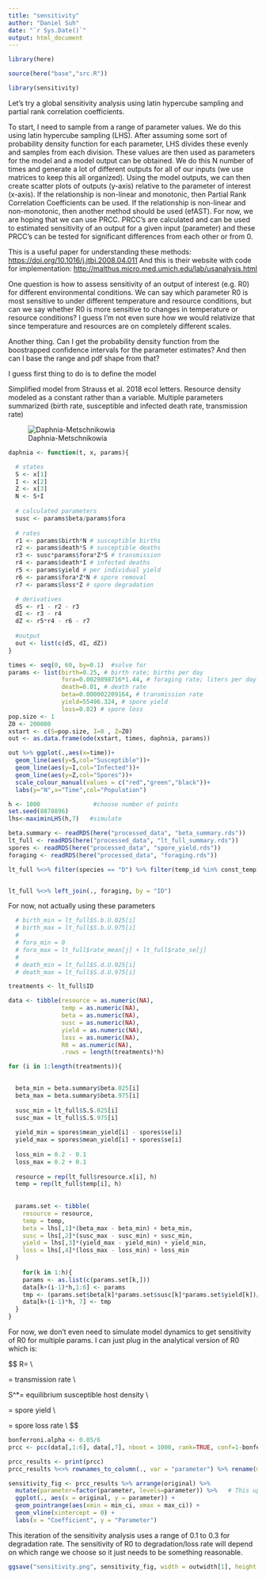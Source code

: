 ```yaml
---
title: "sensitivity"
author: "Daniel Suh"
date: "`r Sys.Date()`"
output: html_document
---
```


```r
library(here)

source(here("base","src.R"))

library(sensitivity)
```

Let's try a global sensitivity analysis using latin hypercube sampling and partial rank correlation coefficients.

To start, I need to sample from a range of parameter values. We do this using latin hypercube sampling (LHS). After assuming some sort of probability density function for each parameter, LHS divides these evenly and samples from each division. These values are then used as parameters for the model and a model output can be obtained. We do this N number of times and generate a lot of different outputs for all of our inputs (we use matrices to keep this all organized). Using the model outputs, we can then create scatter plots of outputs (y-axis) relative to the parameter of interest (x-axis). If the relationship is non-linear and monotonic, then Partial Rank Correlation Coefficients can be used. If the relationship is non-linear and non-monotonic, then another method should be used (efAST). For now, we are hoping that we can use PRCC. PRCC's are calculated and can be used to estimated sensitivity of an output for a given input (parameter) and these PRCC's can be tested for significant differences from each other or from 0.

This is a useful paper for understanding these methods: <https://doi.org/10.1016/j.jtbi.2008.04.011> And this is their website with code for implementation: <http://malthus.micro.med.umich.edu/lab/usanalysis.html>

One question is how to assess sensitivity of an output of interest (e.g. R0) for different environmental conditions. We can say which parameter R0 is most sensitive to under different temperature and resource conditions, but can we say whether R0 is more sensitive to changes in temperature or resource conditions? I guess I'm not even sure how we would relativize that since temperature and resources are on completely different scales.

Another thing. Can I get the probability density function from the boostrapped confidence intervals for the parameter estimates? And then can I base the range and pdf shape from that?

I guess first thing to do is to define the model

Simplified model from Strauss et al. 2018 ecol letters. Resource density modeled as a constant rather than a variable. Multiple parameters summarized (birth rate, susceptible and infected death rate, transmission rate)

![Daphnia-Metschnikowia](/Users/dcsuh/Documents/GitHub/temp_rsc_zoops/papers/daphnia_model.png)

```r
daphnia <- function(t, x, params){

  # states
  S <- x[1]
  I <- x[2]
  Z <- x[3]
  N <- S+I
  
  # calculated parameters
  susc <- params$beta/params$fora
  
  # rates
  r1 <- params$birth*N # susceptible births
  r2 <- params$death*S # susceptible deaths
  r3 <- susc*params$fora*Z*S # transmission
  r4 <- params$death*I # infected deaths
  r5 <- params$yield # per individual yield
  r6 <- params$fora*Z*N # spore removal
  r7 <- params$loss*Z # spore degradation

  # derivatives
  dS <- r1 - r2 - r3
  dI <- r3 - r4
  dZ <- r5*r4 - r6 - r7
    
  #output
  out <- list(c(dS, dI, dZ))
}

```

```r
times <- seq(0, 60, by=0.1)  #solve for 
params <- list(birth=0.25, # birth rate; births per day
               fora=0.0029898716*1.44, # foraging rate; liters per day
               death=0.01, # death rate
               beta=0.000002209164, # transmission rate
               yield=55496.324, # spore yield
               loss=0.02) # spore loss
pop.size <- 1
Z0 <- 200000
xstart <- c(S=pop.size, I=0 , Z=Z0)
out <- as.data.frame(ode(xstart, times, daphnia, params))
```

```r
out %>% ggplot(.,aes(x=time))+
  geom_line(aes(y=S,col="Susceptible"))+
  geom_line(aes(y=I,col="Infected"))+
  geom_line(aes(y=Z,col="Spores"))+
  scale_colour_manual(values = c("red","green","black"))+
  labs(y="N",x="Time",col="Population")
```


```r
h <- 1000               #choose number of points
set.seed(8878896)
lhs<-maximinLHS(h,7)   #simulate
```

```r
beta.summary <- readRDS(here("processed_data", "beta_summary.rds"))
lt_full <- readRDS(here("processed_data", "lt_full_summary.rds"))
spores <- readRDS(here("processed_data", "spore_yield.rds"))
foraging <- readRDS(here("processed_data", "foraging.rds"))

lt_full %<>% filter(species == "D") %>% filter(temp_id %in% const_temp) %>% mutate(ID = paste(temp_id, resource, sep = "_"))


lt_full %<>% left_join(., foraging, by = "ID")

```

For now, not actually using these parameters
```r
  # birth_min = lt_full$S.b.U.025[i]
  # birth_max = lt_full$S.b.U.975[i]
  # 
  # fora_min = 0
  # fora_max = lt_full$rate_mean[j] + lt_full$rate_se[j]
  # 
  # death_min = lt_full$S.d.U.025[i]
  # death_max = lt_full$S.d.U.975[i]
```



```r
treatments <- lt_full$ID

data <- tibble(resource = as.numeric(NA),
               temp = as.numeric(NA),
               beta = as.numeric(NA),
               susc = as.numeric(NA),
               yield = as.numeric(NA),
               loss = as.numeric(NA),
               R0 = as.numeric(NA),
               .rows = length(treatments)*h)

for (i in 1:length(treatments)){

  
  beta_min = beta.summary$beta.025[i]
  beta_max = beta.summary$beta.975[i]
  
  susc_min = lt_full$S.S.025[i]
  susc_max = lt_full$S.S.975[i]
  
  yield_min = spores$mean_yield[i] - spores$se[i]
  yield_max = spores$mean_yield[i] + spores$se[i]
  
  loss_min = 0.2 - 0.1
  loss_max = 0.2 + 0.1
  
  resource = rep(lt_full$resource.x[i], h)
  temp = rep(lt_full$temp[i], h)
  
  
  params.set <- tibble(
    resource = resource,
    temp = temp,
    beta = lhs[,1]*(beta_max - beta_min) + beta_min,
    susc = lhs[,2]*(susc_max - susc_min) + susc_min,
    yield = lhs[,3]*(yield_max - yield_min) + yield_min,
    loss = lhs[,4]*(loss_max - loss_min) + loss_min
  )
  
    for(k in 1:h){
    params <- as.list(c(params.set[k,]))
    data[k+(i-1)*h,1:6] <- params
    tmp <- (params.set$beta[k]*params.set$susc[k]*params.set$yield[k])/params.set$loss[k] #calculate R0
    data[k+(i-1)*h, 7] <- tmp
  }
}
```

For now, we don't even need to simulate model dynamics to get sensitivity of R0 for multiple params. I can just plug in the analytical version of R0 which is:

$$ 
R\emptyset = \frac { \beta S^* \sigma }{ \mu } \\

\beta = transmission\ rate \\

S^*= equilibrium\ susceptible\ host\ density \\

\sigma = spore\ yield \\

\mu = spore\ loss\ rate \\ 
$$



```r
bonferroni.alpha <- 0.05/6
prcc <- pcc(data[,1:6], data[,7], nboot = 1000, rank=TRUE, conf=1-bonferroni.alpha)
```


```r
prcc_results <- print(prcc)
prcc_results %<>% rownames_to_column(., var = "parameter") %>% rename(min_ci = `min. c.i.`, max_ci = `max. c.i.`, se = `std. error`)
```

```r
sensitivity_fig <- prcc_results %>% arrange(original) %>%  
  mutate(parameter=factor(parameter, levels=parameter)) %>%   # This updates the factor levels
  ggplot(., aes(x = original, y = parameter)) + 
  geom_pointrange(aes(xmin = min_ci, xmax = max_ci)) + 
  geom_vline(xintercept = 0) + 
  labs(x = "Coefficient", y = "Parameter")
```

This iteration of the sensitivity analysis uses a range of 0.1 to 0.3 for degradation rate. The sensitivity of R0 to degradation/loss rate will depend on which range we choose so it just needs to be something reasonable.


```r
ggsave("sensitivity.png", sensitivity_fig, width = outwidth[1], height = outwidth[1]/golden, unit = "in", path = here("figures"))
```

